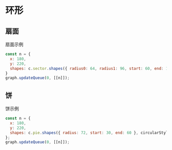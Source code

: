 # 环形

## 扇面

扇面示例

```js
const n = {
  x: 180,
  y: 220,
  shapes: c.sector.shapes({ radius0: 64, radius1: 96, start: 60, end: 120 }, circularStyle.normal),
}
graph.updateQueue(0, [[n]]);
```

<div id="ptySector"></div>

## 饼

饼示例

```js
const n = {
  x: 180,
  y: 220,
  shapes: c.pie.shapes({ radius: 72, start: 30, end: 60 }, circularStyle.normal),
};
graph.updateQueue(0, [[n]]);
```

<div id="ptyPie"></div>